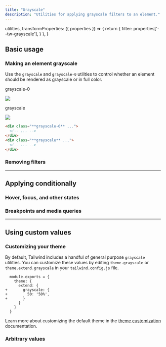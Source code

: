 ```yaml
---
title: "Grayscale"
description: "Utilities for applying grayscale filters to an element."
---
```



  utilities,
  transformProperties: ({ properties }) => {
    return {
      filter: properties['--tw-grayscale'],
    }
  },
}

## Basic usage

### Making an element grayscale

Use the `grayscale` and `grayscale-0` utilities to control whether an element should be rendered as grayscale or in full color.

<Example p="none">
  <div class="flex justify-center sm:block overflow-scroll sm:overflow-visible scroll-p-8">
  <div class="flex items-center justify-around gap-6 sm:gap-4 font-mono font-bold shrink-0 p-8">
    <div class="flex flex-col items-center shrink-0">
      <p class="font-medium text-sm text-slate-500 font-mono text-center mb-3 dark:text-slate-400">grayscale-0</p>
      <div class="relative grayscale-0">
        <img class="w-24 h-24 object-cover rounded-lg shadow-xl" src="https://images.unsplash.com/photo-1554629947-334ff61d85dc?ixid=MnwxMjA3fDB8MHxwaG90by1wYWdlfHx8fGVufDB8fHx8&ixlib=rb-1.2.1&auto=format&fit=crop&w=320&h=320&q=80" />
        <div class="absolute inset-0 ring-1 ring-inset ring-black/10 rounded-lg"></div>
      </div>
    </div>
    <div class="flex flex-col items-center shrink-0">
      <p class="font-medium text-sm text-slate-500 font-mono text-center mb-3 dark:text-slate-400">grayscale</p>
      <div class="relative grayscale">
        <img class="w-24 h-24 object-cover rounded-lg shadow-xl" src="https://images.unsplash.com/photo-1554629947-334ff61d85dc?ixid=MnwxMjA3fDB8MHxwaG90by1wYWdlfHx8fGVufDB8fHx8&ixlib=rb-1.2.1&auto=format&fit=crop&w=320&h=320&q=80" />
        <div class="absolute inset-0 ring-1 ring-inset ring-black/10 rounded-lg"></div>
      </div>
    </div>
  </div>
  </div>
</Example>

```html
<div class="**grayscale-0** ...">
  <!-- ... -->
</div>
<div class="**grayscale** ...">
  <!-- ... -->
</div>
```

### Removing filters

<RemovingFilters defaultClass="blur-md invert grayscale" />

---

## <Heading ignore>Applying conditionally</Heading>

### <Heading ignore>Hover, focus, and other states</Heading>

<HoverFocusAndOtherStates defaultClass="grayscale" featuredClass="grayscale-0" />

### <Heading ignore>Breakpoints and media queries</Heading>

<BreakpointsAndMediaQueries defaultClass="grayscale" featuredClass="grayscale-0" />

---

## Using custom values

### Customizing your theme

By default, Tailwind includes a handful of general purpose `grayscale` utilities. You can customize these values by editing `theme.grayscale` or `theme.extend.grayscale` in your `tailwind.config.js` file.

```diff-js {{ filename: 'tailwind.config.js' }}
  module.exports = {
    theme: {
      extend: {
+       grayscale: {
+         50: '50%',
+       }
      }
    }
  }
```

Learn more about customizing the default theme in the [theme customization](/docs/theme#customizing-the-default-theme) documentation.

### Arbitrary values

<ArbitraryValues property="grayscale" featuredClass="grayscale-[50%]" />
